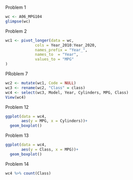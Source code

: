 Problem 1
```r
wc <- A06_MPG104
glimpse(wc)
```
Problem 2
```r
wc1 <- pivot_longer(data = wc,
             cols = Year_2010:Year_2020,
             names_prefix = "Year_",
             names_to  = "Year",
             values_to = "MPG"  
)
```

PRoblem 7
```r
wc2 <- mutate(wc1, Code = NULL)
wc3 <- rename(wc2, "Class" = class)
wc4 <- select(wc3, Model, Year, Cylinders, MPG, Class)
View(wc4)
```

Problem 12
```r
ggplot(data = wc4,
       aes(y = MPG, x = Cylinders))+
  geom_boxplot()
```
Problem 13
```r
ggplot(data = wc4,
       aes(y = Class, x = MPG))+
  geom_boxplot()
```
Problem 14
```r
wc4 %>% count(Class)
```

